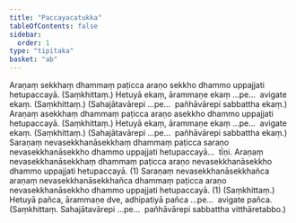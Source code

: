 ```yaml
---
title: "Paccayacatukka"
tableOfContents: false
sidebar:
  order: 1
type: "tipitaka"
basket: "ab"
---
```



<DynamicBreadcrumb />

<Division number="38">

<Paragraph number="2677">
Araṇaṃ sekkhaṃ dhammaṃ paṭicca araṇo sekkho dhammo uppajjati hetupaccayā. (Saṃkhittaṃ.)
</Paragraph>

<Paragraph number="2678">
Hetuyā ekaṃ, ārammaṇe ekaṃ …pe…  avigate ekaṃ. (Saṃkhittaṃ.) (Sahajātavārepi …pe…  pañhāvārepi sabbattha ekaṃ.)
</Paragraph>

</Division>
<Division number="39">

<Paragraph number="2679">
Araṇaṃ asekkhaṃ dhammaṃ paṭicca araṇo asekkho dhammo uppajjati hetupaccayā. (Saṃkhittaṃ.)
</Paragraph>

<Paragraph number="2680">
Hetuyā ekaṃ, ārammaṇe ekaṃ …pe…  avigate ekaṃ. (Saṃkhittaṃ.) (Sahajātavārepi …pe…  pañhāvārepi sabbattha ekaṃ.)
</Paragraph>

</Division>
<Division number="40">

<Paragraph number="2681">
Saraṇaṃ nevasekkhanāsekkhaṃ dhammaṃ paṭicca saraṇo nevasekkhanāsekkho dhammo uppajjati hetupaccayā…  tīṇi.
</Paragraph>

<Paragraph number="2682">
Araṇaṃ nevasekkhanāsekkhaṃ dhammaṃ paṭicca araṇo nevasekkhanāsekkho dhammo uppajjati hetupaccayā. (1)
</Paragraph>

<Paragraph number="2683">
Saraṇaṃ nevasekkhanāsekkhañca araṇaṃ nevasekkhanāsekkhañca dhammaṃ paṭicca araṇo nevasekkhanāsekkho dhammo uppajjati hetupaccayā. (1) (Saṃkhittaṃ.)
</Paragraph>

</Division>
<Division number="41">

<Paragraph number="2684">
Hetuyā pañca, ārammaṇe dve, adhipatiyā pañca …pe…  avigate pañca. (Saṃkhittaṃ. Sahajātavārepi …pe…  pañhāvārepi sabbattha vitthāretabbo.)
</Paragraph>
</Division>